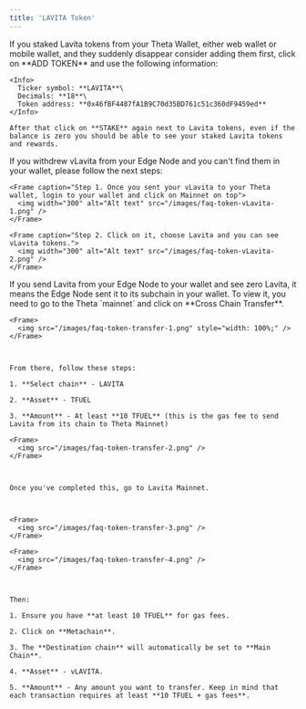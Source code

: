 ```yaml
---
title: 'LAVITA Token'
---
```


<AccordionGroup>
  <Accordion title="Where is my staked LAVITA?" icon="alien-8bit">
    If you staked Lavita tokens from your Theta Wallet, either web wallet or mobile wallet, and they suddenly disappear consider adding them first, click on **ADD TOKEN** and use the following information:

    <Info>
      Ticker symbol: **LAVITA**\
      Decimals: **18**\
      Token address: **0x46fBF4487fA1B9C70d35BD761c51c360dF9459ed**
    </Info>

    After that click on **STAKE** again next to Lavita tokens, even if the balance is zero you should be able to see your staked Lavita tokens and rewards.
  </Accordion>

  <Accordion title="Where is my vLavita?" icon="alien-8bit">
    If you withdrew vLavita from your Edge Node and you can't find them in your wallet, please follow the next steps:

    <Frame caption="Step 1. Once you sent your vLavita to your Theta wallet, login to your wallet and click on Mainnet on top">
      <img width="300" alt="Alt text" src="/images/faq-token-vLavita-1.png" />
    </Frame>

    <Frame caption="Step 2. Click on it, choose Lavita and you can see vLavita tokens.">
      <img width="300" alt="Alt text" src="/images/faq-token-vLavita-2.png" />
    </Frame>
  </Accordion>

  <Accordion title="How does LAVITA Cross Chain Transfer work?" icon="alien-8bit">
    If you send Lavita from your Edge Node to your wallet and see zero Lavita, it means the Edge Node sent it to its subchain in your wallet. To view it, you need to go to the Theta `mainnet` and click on **Cross Chain Transfer**.



    <Frame>
      <img src="/images/faq-token-transfer-1.png" style="width: 100%;" />
    </Frame>



    From there, follow these steps:

    1. **Select chain** - LAVITA

    2. **Asset** - TFUEL

    3. **Amount** - At least **10 TFUEL** (this is the gas fee to send Lavita from its chain to Theta Mainnet)

    <Frame>
      <img src="/images/faq-token-transfer-2.png" />
    </Frame>



    Once you've completed this, go to Lavita Mainnet.



    <Frame>
      <img src="/images/faq-token-transfer-3.png" />
    </Frame>

    <Frame>
      <img src="/images/faq-token-transfer-4.png" />
    </Frame>



    Then:

    1. Ensure you have **at least 10 TFUEL** for gas fees.

    2. Click on **Metachain**.

    3. The **Destination chain** will automatically be set to **Main Chain**.

    4. **Asset** - vLAVITA.

    5. **Amount** - Any amount you want to transfer. Keep in mind that each transaction requires at least **10 TFUEL + gas fees**.
  </Accordion>
</AccordionGroup>